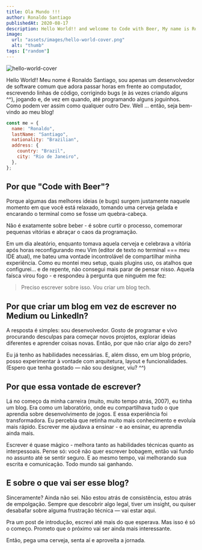 ```yaml
---
title: Ola Mundo !!!
author: Ronaldo Santiago
publishedAt: 2020-08-17
description: Hello World!! and welcome to Code with Beer, My name is Ronaldo Santiago, just an ordinary software engineer who loves to stay hours in front of a computer, writing several lines of code, killing bugs, ...
image:
  url: "assets/images/hello-world-cover.png"
  alt: "thumb"
tags: ["random"]
---
```



<Image 
  src={thumb} 
  class="cover"
  alt="hello-world-cover"
  width={600} 
  format="webp" 
/>


Hello World!! Meu nome é Ronaldo Santiago, sou apenas um desenvolvedor de software comum que adora passar horas em frente ao computador, escrevendo linhas de código, corrigindo bugs (e às vezes criando alguns ^^), jogando e, de vez em quando, até programando alguns joguinhos. Como podem ver assim como qualquer outro Dev. Well ... então, seja bem-vindo ao meu blog!

```javascript showLineNumbers title="me"
const me = {
  name: "Ronaldo",
  lastName: "Santiago",
  nationality: "Brazilian",
  address: {
    country: "Brazil",
    city: "Rio de Janeiro",
  },
};
```

## Por que "Code with Beer"?

Porque algumas das melhores ideias (e bugs) surgem justamente naquele momento em que você está relaxado, tomando uma cerveja gelada e encarando o terminal como se fosse um quebra-cabeça.

Não é exatamente sobre beber - é sobre curtir o processo, comemorar pequenas vitórias e abraçar o caos da programação.

Em um dia aleatório, enquanto tomava aquela cerveja e celebrava a vitória após horas reconfigurando meu Vim (editor de texto no terminal === meu IDE atual), me bateu uma vontade incontrolável de compartilhar minha experiência. Como eu montei meu setup, quais plugins uso, os atalhos que configurei… e de repente, não consegui mais parar de pensar nisso. Aquela faísca virou fogo - e respondeu à pergunta que ninguém me fez:

> Preciso escrever sobre isso. Vou criar um blog tech.

## Por que criar um blog em vez de escrever no Medium ou LinkedIn?

A resposta é simples: sou desenvolvedor. Gosto de programar e vivo procurando desculpas para começar novos projetos, explorar ideias diferentes e aprender coisas novas. Então, por que não criar algo do zero?

Eu já tenho as habilidades necessárias. E, além disso, em um blog próprio, posso experimentar à vontade com arquitetura, layout e funcionalidades. (Espero que tenha gostado — não sou designer, viu? ^^)

## Por que essa vontade de escrever?

Lá no começo da minha carreira (muito, muito tempo atrás, 2007), eu tinha um blog. Era como um laboratório, onde eu compartilhava tudo o que aprendia sobre desenvolvimento de jogos. E essa experiência foi transformadora. Eu percebia que retinha muito mais conhecimento e evoluía mais rápido. Escrever me ajudava a ensinar - e ao ensinar, eu aprendia ainda mais.

Escrever é quase mágico - melhora tanto as habilidades técnicas quanto as interpessoais. Pense só: você não quer escrever bobagem, então vai fundo no assunto até se sentir seguro. E ao mesmo tempo, vai melhorando sua escrita e comunicação. Todo mundo sai ganhando.

## E sobre o que vai ser esse blog?

Sinceramente? Ainda não sei. Não estou atrás de consistência, estou atrás de empolgação. Sempre que descobrir algo legal, tiver um insight, ou quiser desabafar sobre alguma frustração técnica — vai estar aqui.

Pra um post de introdução, escrevi até mais do que esperava. Mas isso é só o começo. Prometo que o próximo vai ser ainda mais interessante.

Então, pega uma cerveja, senta aí e aproveita a jornada.
